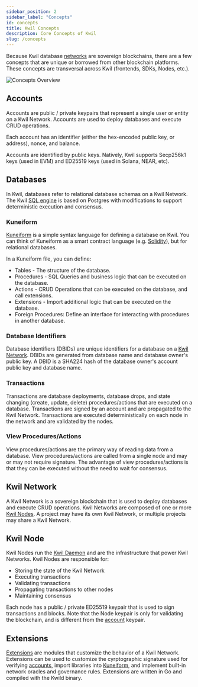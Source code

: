 ```yaml
---
sidebar_position: 2
sidebar_label: "Concepts"
id: concepts
title: Kwil Concepts
description: Core Concepts of Kwil
slug: /concepts
---
```


Because Kwil database [networks](#kwil-network) are sovereign blockchains, there are a few concepts that are unique or borrowed from other blockchain platforms. These concepts are transversal across Kwil (frontends, SDKs, Nodes, etc.).

<div style={{ display: "flex", justifyContent: "center" }}>
    <img src={require('../static/img/kwil-concepts.png').default} alt="Concepts Overview" />
</div>

## Accounts

Accounts are public / private keypairs that represent a single user or entity on a Kwil Network. Accounts are used to deploy databases and execute CRUD operations.

Each account has an identifier (either the hex-encoded public key, or address), nonce, and balance.

Accounts are identified by public keys. Natively, Kwil supports Secp256k1 keys (used in EVM) and ED25519 keys (used in Solana, NEAR, etc).

## Databases

In Kwil, databases refer to relational database schemas on a Kwil Network. The Kwil [SQL engine](/docs/category/sql-as-understood-by-kwil) is based on Postgres with modifications to support deterministic execution and consensus.

### Kuneiform

[Kuneiform](/docs/category/kuneiform) is a simple syntax language for defining a database on Kwil. You can think of Kuneiform as a smart contract language (e.g. [Solidity](https://soliditylang.org/)), but for relational databases.

In a Kuneiform file, you can define:

- Tables - The structure of the database.
- Procedures - SQL Queries and business logic that can be executed on the database.
- Actions - CRUD Operations that can be executed on the database, and call extensions.
- Extensions - Import additional logic that can be executed on the database.
- Foreign Procedures: Define an interface for interacting with procedures in another database.

### Database Identifiers

Database identifiers (DBIDs) are unique identifiers for a database on a [Kwil Network](#kwil-network). DBIDs are generated from database name and database owner's public key. A DBID is a SHA224 hash of the database owner's account public key and database name.

### Transactions

Transactions are database deployments, database drops, and state changing (create, update, delete) procedures/actions that are executed on a database. Transactions are signed by an account and are propagated to the Kwil Network. Transactions are executed deterministically on each node in the network and are validated by the nodes.

### View Procedures/Actions

View procedures/actions are the primary way of reading data from a database. View procedures/actions are called from a single node and may or may not require signature. The advantage of view procedures/actions is that they can be executed without the need to wait for consensus.

## Kwil Network

A Kwil Network is a sovereign blockchain that is used to deploy databases and execute CRUD operations. Kwil Networks are composed of one or more [Kwil Nodes](#kwil-node). A project may have its own Kwil Network, or multiple projects may share a Kwil Network.

## Kwil Node

Kwil Nodes run the [Kwil Daemon](/docs/category/node) and are the infrastructure that power Kwil Networks. Kwil Nodes are responsible for:

- Storing the state of the Kwil Network
- Executing transactions
- Validating transactions
- Propagating transactions to other nodes
- Maintaining consensus

Each node has a public / private ED25519 keypair that is used to sign transactions and blocks. Note that the Node keypair is only for validating the blockchain, and is different from the [account](#accounts) keypair.

## Extensions

[Extensions](/docs/extensions/overview) are modules that customize the behavior of a Kwil Network. Extensions can be used to customize the cyrptographic signature used for verifying [accounts](#accounts), import libraries into [Kuneiform](#kuneiform), and implement built-in network oracles and governance rules. Extensions are written in Go and compiled with the Kwild binary.